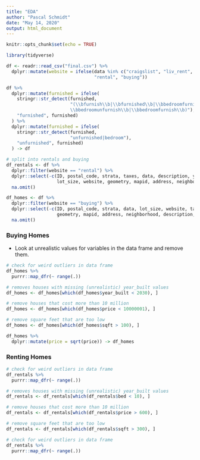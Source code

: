 ```yaml
---
title: "EDA"
author: "Pascal Schmidt"
date: "May 14, 2020"
output: html_document
---
```


```r
knitr::opts_chunk$set(echo = TRUE)
```

```r
library(tidyverse)
```

```r
df <- readr::read_csv("final.csv") %>%
  dplyr::mutate(website = ifelse(data %in% c("craigslist", "liv_rent", "rentals", "fast_rental"),
                                 "rental", "buying"))

df %>% 
  dplyr::mutate(furnished = ifelse(
    stringr::str_detect(furnished,
                        "(\\bfurnish\\b|\\bfurnished\\b|\\bbedroomfurnishedprivate\\b|
                        \\bbedroomunfurnish\\b|\\bbedroomfurnish\\b)"), 
    "furnished", furnished)
  ) %>%
  dplyr::mutate(furnished = ifelse(
    stringr::str_detect(furnished,
                        "unfurnished|bedroom"), 
    "unfurnished", furnished)
  ) -> df
```

```r
# split into rentals and buying
df_rentals <- df %>%
  dplyr::filter(website == "rental") %>%
  dplyr::select(-c(ID, postal_code, strata, taxes, data, description, year_built,
                   lot_size, website, geometry, mapid, address, neighborhood)) %>%
  na.omit()

df_homes <- df %>%
  dplyr::filter(website == "buying") %>%
  dplyr::select(-c(ID, postal_code, strata, data, lot_size, website, taxes, 
                   geometry, mapid, address, neighborhood, description, furnished)) %>%
  na.omit() 
```

### Buying Homes

- Look at unrealistic values for variables in the data frame and remove them.

```r
# check for weird outliers in data frame
df_homes %>%
  purrr::map_dfr(~ range(.))

# removes houses with missing (unrealistic) year_built values
df_homes <- df_homes[which(df_homes$year_built < 2030), ]

# remove houses that cost more than 10 million
df_homes <- df_homes[which(df_homes$price < 10000001), ]

# remove square feet that are too low 
df_homes <- df_homes[which(df_homes$sqft > 100), ]

df_homes %>%
  dplyr::mutate(price = sqrt(price)) -> df_homes
```

### Renting Homes

```r
# check for weird outliers in data frame
df_rentals %>%
  purrr::map_dfr(~ range(.))

# removes houses with missing (unrealistic) year_built values
df_rentals <- df_rentals[which(df_rentals$bed < 10), ]

# remove houses that cost more than 10 million
df_rentals <- df_rentals[which(df_rentals$price > 600), ] 

# remove square feet that are too low 
df_rentals <- df_rentals[which(df_rentals$sqft > 300), ] 

# check for weird outliers in data frame
df_rentals %>%
  purrr::map_dfr(~ range(.))
```
